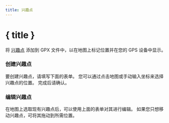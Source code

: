 ```yaml
---
title: 兴趣点
---
```


<script>
</script>

# <MapPin size="24" class="inline-block" style="margin-bottom: 5px" /> { title }

将 [兴趣点](../gpx) 添加到 GPX 文件中，以在地图上标记位置并在您的 GPS 设备中显示。

### 创建兴趣点

要创建兴趣点，请填写下面的表单。
您可以通过点击地图或手动输入坐标来选择兴趣点的位置。
完成后请确认。

<div class="flex flex-row justify-center">
    <Waypoint class="text-foreground p-3 border rounded-md shadow-lg" />
</div>

### 编辑兴趣点

在地图上选取现有兴趣点后，可以使用上面的表单对其进行编辑。
如果您只想移动兴趣点，可将其拖动到所需位置。
